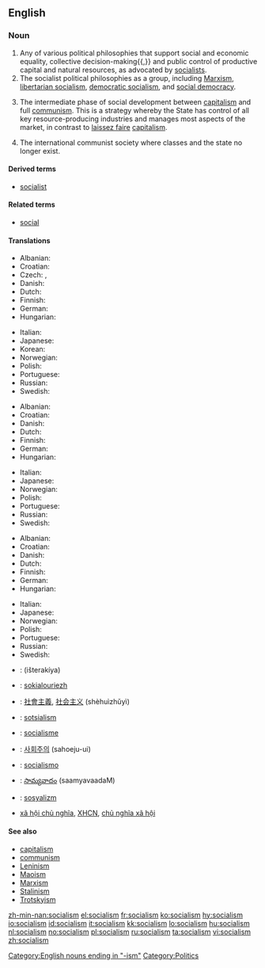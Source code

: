 {{wikipedia}}
==English==

===Noun===
{{en-noun|-}}

# Any of various political philosophies that support social and economic equality, collective decision-making{{,}} and public control of productive capital and natural resources, as advocated by [[socialist]]s.
# The socialist political philosophies as a group, including [[Marxism]], [[libertarian socialism]], [[democratic socialism]], and [[social democracy]].
# {{context|Leninism}} The intermediate phase of social development between [[capitalism]] and full [[communism]]. This is a strategy whereby the State has control of all key resource-producing industries and manages most aspects of the market, in contrast to [[laissez faire]] [[capitalism]].
# {{context|Classical Marxism}} The international communist society where classes and the state no longer exist.

====Derived terms====
* [[socialist]]

====Related terms====
* [[social]]

====Translations====
{{trans-top|political philosophy of social and economic equality}}
* Albanian: {{t+|sq|socializmi|m|xs=Albanian}}
* Croatian: {{t+|hr|socijalizam|m}}
* Czech: {{t-|cs|socialismus|m}}, {{t-|cs|socializmus|m}}
* Danish: {{t|da|socialisme}}
* Dutch: {{t|nl|socialisme|n}}
* Finnish: {{t+|fi|sosialismi}}
* German: {{t+|de|Sozialismus|m}}
* Hungarian: {{t+|hu|szocializmus}}
{{trans-mid}}
* Italian: {{t+|it|socialismo|m}}
* Japanese: {{t-|ja|社会主義|tr=shakai-shugi|sc=Jpan}}
* Korean: {{t+|ko|사회주의|tr=sahoeju-ui|sc=Hang}}
* Norwegian: {{t-|no|sosialisme|m}}
* Polish: {{t+|pl|socjalizm|m}}
* Portuguese: {{t+|pt|socialismo|m}}
* Russian: {{t+|ru|социализм|m|tr=socialízm|sc=Cyrl}}
* Swedish: {{t-|sv|socialism|c}}
{{trans-bottom}}

{{trans-top|group of socialist political philosophies}}
* Albanian: {{t+|sq|socializmi|m|xs=Albanian}}
* Croatian: {{t+|hr|socijalizam|m}}
* Danish: {{t|da|socialisme}}
* Dutch: {{t|nl|socialisme|n}}
* Finnish: {{t+|fi|sosialismi}}
* German: {{t+|de|Sozialismus|m}}
* Hungarian: {{t+|hu|szocializmus}}
{{trans-mid}}
* Italian: {{t+|it|socialismo|m}}
* Japanese: {{t-|ja|社会主義|tr=shakai-shugi|sc=Jpan}}
* Norwegian: {{t-|no|sosialisme|m}}
* Polish: {{t+|pl|socjalizm|m}}
* Portuguese: {{t+|pt|socialismo|m}}
* Russian: {{t+|ru|социализм|m|tr=socialízm|sc=Cyrl}}
* Swedish: {{t-|sv|socialism|c}}
{{trans-bottom}}

{{trans-top|intermediate phase of social development}}
* Albanian: {{t+|sq|socializmi|m|xs=Albanian}}
* Croatian: {{t+|hr|socijalizam|m}}
* Danish: {{t|da|socialisme}}
* Dutch: {{t|nl|socialisme|n}}
* Finnish: {{t+|fi|sosialismi}}
* German: {{t+|de|Sozialismus|m}}
* Hungarian: {{t+|hu|szocializmus}}
{{trans-mid}}
* Italian: {{t+|it|socialismo|m}}
* Japanese: {{t-|ja|社会主義|tr=shakai-shugi|sc=Jpan}}
* Norwegian: {{t-|no|sosialisme|m}}
* Polish: {{t+|pl|socjalizm|m}}
* Portuguese: {{t+|pt|socialismo|m}}
* Russian: {{t+|ru|социализм|m|tr=socialízm|sc=Cyrl}}
* Swedish: {{t-|sv|socialism|c}}
{{trans-bottom}}

{{checktrans-top}}
* {{ttbc|Arabic}}: {{Arab|[[اشتراكية]]}} (išterakíya) {{f}}
* {{ttbc|Breton}}: [[sokialouriezh]] {{f}}
* {{ttbc|Chinese}}: [[社會主義]], [[社会主义]] (shèhuìzhǔyì)
* {{ttbc|Estonian}}: [[sotsialism]]
* {{ttbc|French}}: [[socialisme]] {{m}}
{{checktrans-mid}}
* {{ttbc|Korean}}: [[사회주의]] (sahoeju-ui)
* {{ttbc|Spanish}}: [[socialismo]] {{m}}
* {{ttbc|Telugu}}: [[సామ్యవాదం]] (saamyavaadaM)
* {{ttbc|Turkish}}: [[sosyalizm]]
* {{ttbc|Vietnamese}} [[xã hội chủ nghĩa]], [[XHCN]], [[chủ nghĩa xã hội]]
{{checktrans-bottom}}

====See also====
* [[capitalism]]
* [[communism]]
* [[Leninism]]
* [[Maoism]]
* [[Marxism]]
* [[Stalinism]]
* [[Trotskyism]]

[[Category:English nouns ending in "-ism"]]
[[Category:Politics]]

[[zh-min-nan:socialism]]
[[el:socialism]]
[[fr:socialism]]
[[ko:socialism]]
[[hy:socialism]]
[[io:socialism]]
[[id:socialism]]
[[it:socialism]]
[[kk:socialism]]
[[lo:socialism]]
[[hu:socialism]]
[[nl:socialism]]
[[no:socialism]]
[[pl:socialism]]
[[ru:socialism]]
[[ta:socialism]]
[[vi:socialism]]
[[zh:socialism]]